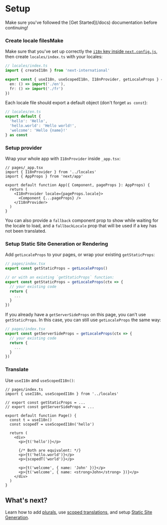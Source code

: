 
# Setup

<Callout type="info" emoji="ℹ️">
  Make sure you've followed the [Get Started](/docs) documentation before continuing!
</Callout>

<Steps>

### Create locale filesMake

Make sure that you've set up correctly the [`i18n` key inside `next.config.js`](https://nextjs.org/docs/pages/building-your-application/routing/internationalization), then create `locales/index.ts` with your locales:

```ts
// locales/index.ts
import { createI18n } from 'next-international'

export const { useI18n, useScopedI18n, I18nProvider, getLocaleProps } = createI18n({
  en: () => import('./en'),
  fr: () => import('./fr')
})
```

Each locale file should export a default object (don't forget `as const`):

```ts
// locales/en.ts
export default {
  'hello': 'Hello',
  'hello.world': 'Hello world!',
  'welcome': 'Hello {name}!'
} as const
```

### Setup provider

Wrap your whole app with `I18nProvider` inside `_app.tsx`:

```tsx
// pages/_app.tsx
import { I18nProvider } from '../locales'
import { AppProps } from 'next/app'

export default function App({ Component, pageProps }: AppProps) {
  return (
    <I18nProvider locale={pageProps.locale}>
      <Component {...pageProps} />
    </I18nProvider>
  )
}
```

You can also provide a `fallback` component prop to show while waiting for the locale to load, and a `fallbackLocale` prop that will be used if a key has not been translated.

### Setup Static Site Generation or Rendering

Add `getLocaleProps` to your pages, or wrap your existing `getStaticProps`:

```ts
// pages/index.tsx
export const getStaticProps = getLocaleProps()

// or with an existing `getStaticProps` function:
export const getStaticProps = getLocaleProps(ctx => {
  // your existing code
  return {
    ...
  }
})
```

If you already have a `getServerSideProps` on this page, you can't use `getStaticProps`. In this case, you can still use `getLocaleProps` the same way:

```ts
// pages/index.tsx
export const getServerSideProps = getLocaleProps(ctx => {
  // your existing code
  return {
    ...
  }
})
```

### Translate

Use `useI18n` and `useScopedI18n()`:

```tsx
// pages/index.ts
import { useI18n, useScopedI18n } from '../locales'

// export const getStaticProps = ...
// export const getServerSideProps = ...

export default function Page() {
  const t = useI18n()
  const scopedT = useScopedI18n('hello')

  return (
    <div>
      <p>{t('hello')}</p>

      {/* Both are equivalent: */}
      <p>{t('hello.world')}</p>
      <p>{scopedT('world')}</p>

      <p>{t('welcome', { name: 'John' })}</p>
      <p>{t('welcome', { name: <strong>John</strong> })}</p>
    </div>
  )
}
```

</Steps>

## What's next?

Learn how to add [plurals](/docs/pages-plurals), use [scoped translations](/docs/pages-scoped-translations), and setup [Static Site Generation](/docs/pages-static-site-generation).

